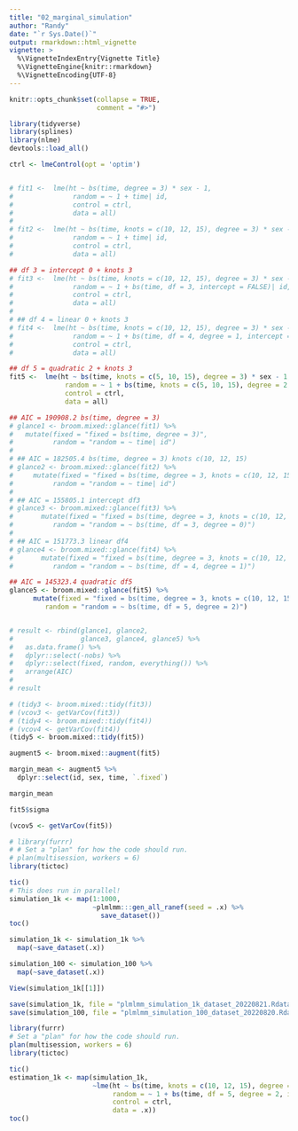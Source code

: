 ```yaml
---
title: "02_marginal_simulation"
author: "Randy"
date: "`r Sys.Date()`"
output: rmarkdown::html_vignette
vignette: >
  %\VignetteIndexEntry{Vignette Title}
  %\VignetteEngine{knitr::rmarkdown}
  %\VignetteEncoding{UTF-8}
---
```


```r
knitr::opts_chunk$set(collapse = TRUE,
                      comment = "#>")

library(tidyverse)
library(splines)
library(nlme)
devtools::load_all()
```

```r
ctrl <- lmeControl(opt = 'optim')


# fit1 <-  lme(ht ~ bs(time, degree = 3) * sex - 1,
#               random = ~ 1 + time| id,
#               control = ctrl,
#               data = all)
# 
# fit2 <-  lme(ht ~ bs(time, knots = c(10, 12, 15), degree = 3) * sex - 1,
#               random = ~ 1 + time| id,
#               control = ctrl,
#               data = all)

## df 3 = intercept 0 + knots 3
# fit3 <-  lme(ht ~ bs(time, knots = c(10, 12, 15), degree = 3) * sex - 1,
#               random = ~ 1 + bs(time, df = 3, intercept = FALSE)| id,
#               control = ctrl,
#               data = all)
# 
# ## df 4 = linear 0 + knots 3
# fit4 <-  lme(ht ~ bs(time, knots = c(10, 12, 15), degree = 3) * sex - 1,
#               random = ~ 1 + bs(time, df = 4, degree = 1, intercept = FALSE)| id,
#               control = ctrl,
#               data = all)

## df 5 = quadratic 2 + knots 3
fit5 <-  lme(ht ~ bs(time, knots = c(5, 10, 15), degree = 3) * sex - 1,
              random = ~ 1 + bs(time, knots = c(5, 10, 15), degree = 2, intercept = FALSE)| id,
              control = ctrl,
              data = all)

```


```r
## AIC = 190908.2 bs(time, degree = 3)
# glance1 <- broom.mixed::glance(fit1) %>% 
#   mutate(fixed = "fixed = bs(time, degree = 3)", 
#          random = "random = ~ time| id")
# 
# ## AIC = 182505.4	bs(time, degree = 3) knots c(10, 12, 15)
# glance2 <- broom.mixed::glance(fit2) %>%
#     mutate(fixed = "fixed = bs(time, degree = 3, knots = c(10, 12, 15))", 
#          random = "random = ~ time| id")
# 
# ## AIC = 155805.1	intercept df3
# glance3 <- broom.mixed::glance(fit3) %>%
#       mutate(fixed = "fixed = bs(time, degree = 3, knots = c(10, 12, 15))", 
#          random = "random = ~ bs(time, df = 3, degree = 0)")
# 
# ## AIC = 151773.3 linear df4 
# glance4 <- broom.mixed::glance(fit4) %>%
#       mutate(fixed = "fixed = bs(time, degree = 3, knots = c(10, 12, 15))", 
#          random = "random = ~ bs(time, df = 4, degree = 1)")

## AIC = 145323.4 quadratic df5
glance5 <- broom.mixed::glance(fit5) %>%
      mutate(fixed = "fixed = bs(time, degree = 3, knots = c(10, 12, 15))", 
         random = "random = ~ bs(time, df = 5, degree = 2)")


# result <- rbind(glance1, glance2, 
#                 glance3, glance4, glance5) %>%
#   as.data.frame() %>% 
#   dplyr::select(-nobs) %>%
#   dplyr::select(fixed, random, everything()) %>%
#   arrange(AIC) 
# 
# result
```

```r
# (tidy3 <- broom.mixed::tidy(fit3))
# (vcov3 <- getVarCov(fit3))
# (tidy4 <- broom.mixed::tidy(fit4))
# (vcov4 <- getVarCov(fit4))
(tidy5 <- broom.mixed::tidy(fit5))

```

```r
augment5 <- broom.mixed::augment(fit5)

margin_mean <- augment5 %>%
  dplyr::select(id, sex, time, `.fixed`)

margin_mean

fit5$sigma
```

```r
(vcov5 <- getVarCov(fit5))
```

```r
# library(furrr)
# # Set a "plan" for how the code should run.
# plan(multisession, workers = 6)
library(tictoc)

tic()
# This does run in parallel!
simulation_1k <- map(1:1000, 
                     ~plmlmm:::gen_all_ranef(seed = .x) %>%
                       save_dataset())
toc()

simulation_1k <- simulation_1k %>%
  map(~save_dataset(.x))

simulation_100 <- simulation_100 %>%
  map(~save_dataset(.x))

View(simulation_1k[[1]])
```


```r
save(simulation_1k, file = "plmlmm_simulation_1k_dataset_20220821.Rdata")
save(simulation_100, file = "plmlmm_simulation_100_dataset_20220820.Rdata")

```



```r
library(furrr)
# Set a "plan" for how the code should run.
plan(multisession, workers = 6)
library(tictoc)

tic()
estimation_1k <- map(simulation_1k, 
                     ~lme(ht ~ bs(time, knots = c(10, 12, 15), degree = 3) * sex - 1,
                          random = ~ 1 + bs(time, df = 5, degree = 2, intercept = FALSE)| id,
                          control = ctrl,
                          data = .x))
toc()
```




